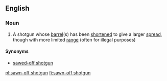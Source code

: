 ==English==

===Noun===
{{wikipedia|sawed-off shotgun}}
{{en-noun|head=[[sawn]]-[[off]] [[shotgun]]}}

# A shotgun whose [[barrel]](s) has been [[shortened]] to give a larger [[spread]], though with more limited [[range]] (often for illegal purposes)

====Synonyms====
* [[sawed-off shotgun]] {{context|US|lang=en}}

[[pl:sawn-off shotgun]]
[[fi:sawn-off shotgun]]